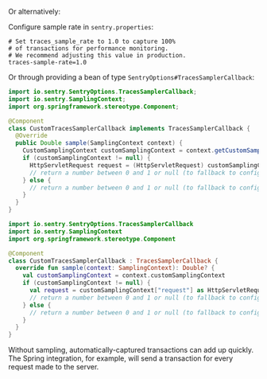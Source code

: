 Or alternatively:

Configure sample rate in `sentry.properties`:

```properties
# Set traces_sample_rate to 1.0 to capture 100%
# of transactions for performance monitoring.
# We recommend adjusting this value in production.
traces-sample-rate=1.0
```

Or through providing a bean of type `SentryOptions#TracesSamplerCallback`:

```java
import io.sentry.SentryOptions.TracesSamplerCallback;
import io.sentry.SamplingContext;
import org.springframework.stereotype.Component;

@Component
class CustomTracesSamplerCallback implements TracesSamplerCallback {
  @Override
  public Double sample(SamplingContext context) {
    CustomSamplingContext customSamplingContext = context.getCustomSamplingContext();
    if (customSamplingContext != null) {
      HttpServletRequest request = (HttpServletRequest) customSamplingContext.get("request");
      // return a number between 0 and 1 or null (to fallback to configured value)
    } else {
      // return a number between 0 and 1 or null (to fallback to configured value)
    }
  }
}
```

```kotlin
import io.sentry.SentryOptions.TracesSamplerCallback
import io.sentry.SamplingContext
import org.springframework.stereotype.Component

@Component
class CustomTracesSamplerCallback : TracesSamplerCallback {
  override fun sample(context: SamplingContext): Double? {
    val customSamplingContext = context.customSamplingContext
    if (customSamplingContext != null) {
      val request = customSamplingContext["request"] as HttpServletRequest
      // return a number between 0 and 1 or null (to fallback to configured value)
    } else {
      // return a number between 0 and 1 or null (to fallback to configured value)
    }
  }
}
```

Without sampling, automatically-captured transactions can add up quickly. The Spring integration, for example, will send a transaction for every request made to the server.
